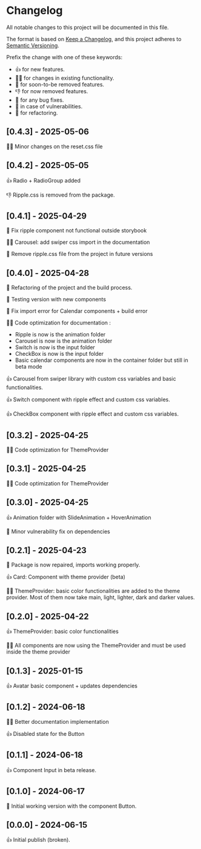 # Changelog

All notable changes to this project will be documented in this file.

The format is based on [Keep a Changelog](https://keepachangelog.com/en/1.0.0/),
and this project adheres to [Semantic Versioning](https://semver.org/spec/v2.0.0.html).

Prefix the change with one of these keywords:

- 👍 for new features.
- 🧑‍🔧 for changes in existing functionality.
- 🦖 for soon-to-be removed features.
- 👎 for now removed features.
- 🐛 for any bug fixes.
- 🦺 in case of vulnerabilities.
- 🔄 for refactoring.

## [0.4.3] - 2025-05-06

🧑‍🔧 Minor changes on the reset.css file

## [0.4.2] - 2025-05-05

👍 Radio + RadioGroup added

👎 Ripple.css is removed from the package.

## [0.4.1] - 2025-04-29

🐛 Fix ripple component not functional outside storybook

🧑‍🔧 Carousel: add swiper css import in the documentation

🦖 Remove ripple.css file from the project in future versions

## [0.4.0] - 2025-04-28

🔄 Refactoring of the project and the build process.

🦺 Testing version with new components

🐛 Fix import error for Calendar components + build error

🧑‍🔧 Code optimization for documentation :

- Ripple is now is the animation folder
- Carousel is now is the animation folder
- Switch is now is the input folder
- CheckBox is now is the input folder
- Basic calendar components are now in the container folder but still in beta mode

👍 Carousel from swiper library with custom css variables and basic functionalities.

👍 Switch component with ripple effect and custom css variables.

👍 CheckBox component with ripple effect and custom css variables.

## [0.3.2] - 2025-04-25

🧑‍🔧 Code optimization for ThemeProvider

## [0.3.1] - 2025-04-25

🧑‍🔧 Code optimization for ThemeProvider

## [0.3.0] - 2025-04-25

👍 Animation folder with SlideAnimation + HoverAnimation

🦺 Minor vulnerability fix on dependencies

## [0.2.1] - 2025-04-23

🐛 Package is now repaired, imports working properly.

👍 Card: Component with theme provider (beta)

🧑‍🔧 ThemeProvider: basic color functionalities are added to the theme provider.
Most of them now take main, light, lighter, dark and darker values.

## [0.2.0] - 2025-04-22

👍 ThemeProvider: basic color functionalities

🧑‍🔧 All components are now using the ThemeProvider and must be used inside the theme provider

## [0.1.3] - 2025-01-15

👍 Avatar basic component + updates dependencies

## [0.1.2] - 2024-06-18

🧑‍🔧 Better documentation implementation

👍 Disabled state for the Button

## [0.1.1] - 2024-06-18

👍 Component Input in beta release.

## [0.1.0] - 2024-06-17

🐛 Initial working version with the component Button.

## [0.0.0] - 2024-06-15

👍 Initial publish (broken).
